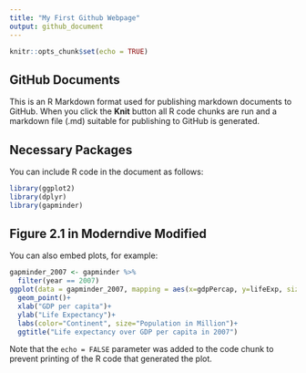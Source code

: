 ```yaml
---
title: "My First Github Webpage"
output: github_document
---
```


```r
knitr::opts_chunk$set(echo = TRUE)
```

## GitHub Documents

This is an R Markdown format used for publishing markdown documents to GitHub. When you click the **Knit** button all R code chunks are run and a markdown file (.md) suitable for publishing to GitHub is generated.

## Necessary Packages

You can include R code in the document as follows:

```r
library(ggplot2)
library(dplyr)
library(gapminder)
```

## Figure 2.1 in Moderndive Modified

You can also embed plots, for example:

```r
gapminder_2007 <- gapminder %>% 
  filter(year == 2007)
ggplot(data = gapminder_2007, mapping = aes(x=gdpPercap, y=lifeExp, size=pop/1000000, color = continent))+
  geom_point()+
  xlab("GDP per capita")+
  ylab("Life Expectancy")+
  labs(color="Continent", size="Population in Million")+
  ggtitle("Life expectancy over GDP per capita in 2007")
```

Note that the `echo = FALSE` parameter was added to the code chunk to prevent printing of the R code that generated the plot.
